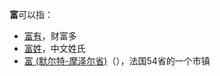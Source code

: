'''富'''可以指：

*[[富有|富有]]，财富多
*[[富姓|富姓]]，中文姓氏
*[[富_(默尔特-摩泽尔省)|富 (默尔特-摩泽尔省)]]（{{lang-fr|Foug}}），法国54省的一个市镇

{{Disambig|Cat=一字消歧义}}
